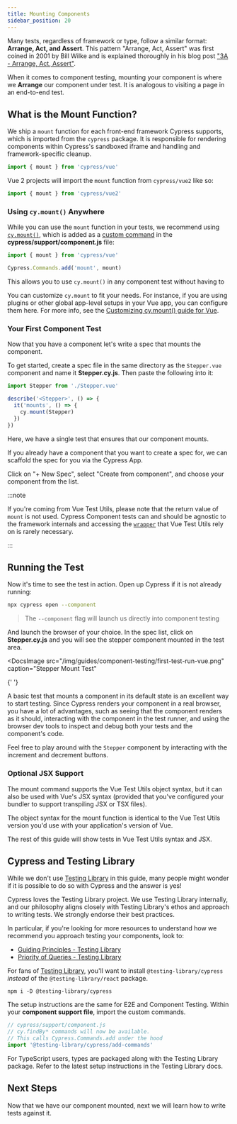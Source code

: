 ```yaml
---
title: Mounting Components
sidebar_position: 20
---
```


Many tests, regardless of framework or type, follow a similar format: **Arrange,
Act, and Assert**. This pattern "Arrange, Act, Assert" was first coined in 2001
by Bill Wilke and is explained thoroughly in his blog post
["3A - Arrange, Act, Assert"](https://xp123.com/articles/3a-arrange-act-assert/).

When it comes to component testing, mounting your component is where we
**Arrange** our component under test. It is analogous to visiting a page in an
end-to-end test.

## What is the Mount Function?

We ship a `mount` function for each front-end framework Cypress supports, which
is imported from the `cypress` package. It is responsible for rendering
components within Cypress's sandboxed iframe and handling and framework-specific
cleanup.

```js
import { mount } from 'cypress/vue'
```

Vue 2 projects will import the `mount` function from `cypress/vue2` like so:

```js
import { mount } from 'cypress/vue2'
```

### Using `cy.mount()` Anywhere

While you can use the `mount` function in your tests, we recommend using
[`cy.mount()`](/api/commands/mount), which is added as a
[custom command](/api/cypress-api/custom-commands) in the
**cypress/support/component.js** file:

```js title="cypress/support/component.js"
import { mount } from 'cypress/vue'

Cypress.Commands.add('mount', mount)
```

This allows you to use `cy.mount()` in any component test without having to

You can customize `cy.mount` to fit your needs. For instance, if you are using
plugins or other global app-level setups in your Vue app, you can configure them
here. For more info, see the
[Customizing cy.mount() guide for Vue](/guides/component-testing/custom-mount-vue).

### Your First Component Test

Now that you have a component let's write a spec that mounts the component.

To get started, create a spec file in the same directory as the `Stepper.vue`
component and name it **Stepper.cy.js**. Then paste the following into it:

```js title=Stepper.cy.js
import Stepper from './Stepper.vue'

describe('<Stepper>', () => {
  it('mounts', () => {
    cy.mount(Stepper)
  })
})
```

Here, we have a single test that ensures that our component mounts.

If you already have a component that you want to create a spec for, we can
scaffold the spec for you via the Cypress App.

Click on "+ New Spec", select "Create from component", and choose your component
from the list.

<DocsImage 
  src="/img/guides/component-testing/create-from-vue-component-card.png"
  caption="Create from component card"> </DocsImage>

<DocsImage 
  src="/img/guides/component-testing/create-from-vue-component-list.png"
  caption="Create from component list"> </DocsImage>

:::note

If you're coming from Vue Test Utils, please note that the return value of
`mount` is not used. Cypress Component tests can and should be agnostic to the
framework internals and accessing the
[`wrapper`](https://test-utils.vuejs.org/api/#wrapper-methods) that Vue Test
Utils rely on is rarely necessary.

:::

## Running the Test

Now it's time to see the test in action. Open up Cypress if it is not already
running:

```bash
npx cypress open --component
```

> The `--component` flag will launch us directly into component testing

And launch the browser of your choice. In the spec list, click on
**Stepper.cy.js** and you will see the stepper component mounted in the test
area.

<DocsImage
  src="/img/guides/component-testing/first-test-run-vue.png"
  caption="Stepper Mount Test"
>
  {' '}
</DocsImage>

A basic test that mounts a component in its default state is an excellent way to
start testing. Since Cypress renders your component in a real browser, you have
a lot of advantages, such as seeing that the component renders as it should,
interacting with the component in the test runner, and using the browser dev
tools to inspect and debug both your tests and the component's code.

Feel free to play around with the `Stepper` component by interacting with the
increment and decrement buttons.

### Optional JSX Support

The mount command supports the Vue Test Utils object syntax, but it can also be
used with Vue's JSX syntax (provided that you've configured your bundler to
support transpiling JSX or TSX files).

The object syntax for the mount function is identical to the Vue Test Utils
version you'd use with your application's version of Vue.

The rest of this guide will show tests in Vue Test Utils syntax and JSX.

## Cypress and Testing Library

While we don't use [Testing Library](https://testing-library.com/) in this
guide, many people might wonder if it is possible to do so with Cypress and the
answer is yes!

Cypress loves the Testing Library project. We use Testing Library internally,
and our philosophy aligns closely with Testing Library's ethos and approach to
writing tests. We strongly endorse their best practices.

In particular, if you're looking for more resources to understand how we
recommend you approach testing your components, look to:

- [Guiding Principles - Testing Library](https://testing-library.com/docs/guiding-principles)
- [Priority of Queries - Testing Library](https://testing-library.com/docs/queries/about#priority)

For fans of
[Testing Library](https://testing-library.com/docs/cypress-testing-library/intro/),
you'll want to install `@testing-library/cypress` _instead_ of the
`@testing-library/react` package.

```shell
npm i -D @testing-library/cypress
```

The setup instructions are the same for E2E and Component Testing. Within your
**component support file**, import the custom commands.

```js
// cypress/support/component.js
// cy.findBy* commands will now be available.
// This calls Cypress.Commands.add under the hood
import '@testing-library/cypress/add-commands'
```

For TypeScript users, types are packaged along with the Testing Library package.
Refer to the latest setup instructions in the Testing Library docs.

## Next Steps

Now that we have our component mounted, next we will learn how to write tests
against it.

<NavGuide
  prev="/guides/component-testing/quickstart-vue"
  next="/guides/component-testing/testing-vue"
/>
